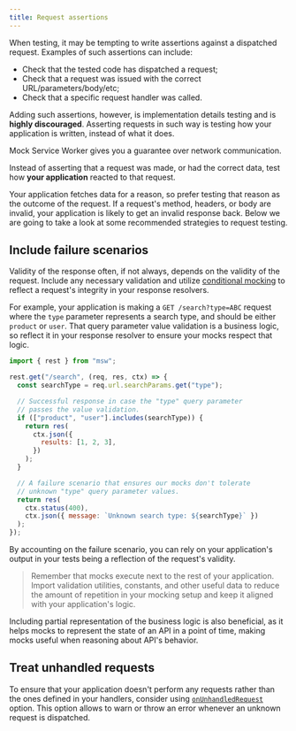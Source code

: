 ```yaml
---
title: Request assertions
---
```


When testing, it may be tempting to write assertions against a dispatched request. Examples of such assertions can include:

- Check that the tested code has dispatched a request;
- Check that a request was issued with the correct URL/parameters/body/etc;
- Check that a specific request handler was called.

Adding such assertions, however, is implementation details testing and is **highly discouraged**. Asserting requests in such way is testing how your application is written, instead of what it does.

Mock Service Worker gives you a guarantee over network communication.

<Hint mode="success">
  Instead of asserting that a request was made, or had the correct data, test
  how <strong>your application</strong> reacted to that request.
</Hint>

Your application fetches data for a reason, so prefer testing that reason as the outcome of the request. If a request's method, headers, or body are invalid, your application is likely to get an invalid response back. Below we are going to take a look at some recommended strategies to request testing.

## Include failure scenarios

Validity of the response often, if not always, depends on the validity of the request. Include any necessary validation and utilize [conditional mocking](/docs/basics/response-resolver#conditional-response) to reflect a request's integrity in your response resolvers.

For example, your application is making a `GET /search?type=ABC` request where the `type` parameter represents a search type, and should be either `product` or `user`. That query parameter value validation is a business logic, so reflect it in your response resolver to ensure your mocks respect that logic.

```js showLineNumbers focusedLines=6-14,16-21
import { rest } from "msw";

rest.get("/search", (req, res, ctx) => {
  const searchType = req.url.searchParams.get("type");

  // Successful response in case the "type" query parameter
  // passes the value validation.
  if (["product", "user"].includes(searchType)) {
    return res(
      ctx.json({
        results: [1, 2, 3],
      })
    );
  }

  // A failure scenario that ensures our mocks don't tolerate
  // unknown "type" query parameter values.
  return res(
    ctx.status(400),
    ctx.json({ message: `Unknown search type: ${searchType}` })
  );
});
```

By accounting on the failure scenario, you can rely on your application's output in your tests being a reflection of the request's validity.

> Remember that mocks execute next to the rest of your application. Import validation utilities, constants, and other useful data to reduce the amount of repetition in your mocking setup and keep it aligned with your application's logic.

Including partial representation of the business logic is also beneficial, as it helps mocks to represent the state of an API in a point of time, making mocks useful when reasoning about API's behavior.

## Treat unhandled requests

To ensure that your application doesn't perform any requests rather than the ones defined in your handlers, consider using [`onUnhandledRequest`](/docs/api/setup-server/listen#onunhandledrequest) option. This option allows to warn or throw an error whenever an unknown request is dispatched.

